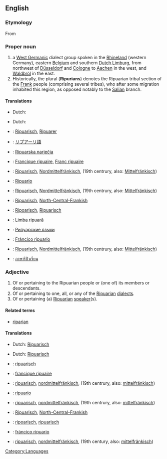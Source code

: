 {{wikipedia|Ripuarian (language)}}
==English==
{{wikipedia|Ripuarian Franks}}

===Etymology===
From {{etyl|la|en}} {{term|ripa||lang=la|river bank}}

===Proper noun===
{{en-proper noun|Ripuarians}}

# a [[West Germanic]] dialect group spoken in the [[Rhineland]] (western Germany), eastern [[Belgium]] and southern [[Dutch Limburg]], from northwest of [[Düsseldorf]] and [[Cologne]] to [[Aachen]] in the west, and [[Waldbröl]] in the east.
# Historically, the plural ('''Ripurians''') denotes the Ripuarian tribal section of the [[Frank]] people (comprising several tribes), who after some migration inhabited this region, as opposed notably to the [[Salian]] branch.

====Translations====
{{trans-top|West Germanic dialect}}
* Dutch: {{t+|nl|Ripuarisch|n}}
{{trans-mid}}
{{trans-bottom}}

{{trans-top|member of a section of the Frankish people}}
* Dutch: {{t-|nl|Ripuariër|m}}
{{trans-mid}}
{{trans-bottom}}

{{checktrans-top}}
* {{ttbc|Bavarian}}: [[Ripuarisch]], [[Ripuarer]]
* {{ttbc|Japanese}}: [[リプアーリ語]]
* {{ttbc|Croatian}}: [[Ripuarska narječja]]
* {{ttbc|French}}: [[Francique ripuaire]], [[Franc ripuaire]]
* {{ttbc|German}}: [[Ripuarisch]], [[Nordmittelfränkisch]], (19th centrury, also: [[Mittelfränkisch]])
* {{ttbc|Italian}}: [[Ripuario]]
* {{ttbc|Low Saxon}}: [[Ripuarisch]], [[Nordmittelfränkisch]], (19th centrury, also: [[Mittelfränkisch]])
{{checktrans-mid}}
* {{ttbc|Pennsilvanian Dutch}}: [[Ripuarisch]], [[North-Central-Frankish]]
* {{ttbc|Ripuarian}}: [[Ripoarisch]], [[Ripuarisch]]
* {{ttbc|Romanian}}: [[Limba ripuară]]
* {{ttbc|Russian}}: [[Рипуарские языки]]
* {{ttbc|Spanish}}: [[Fráncico ripuario]]
* {{ttbc|Swiss German}}: [[Ripuarisch]], [[Nordmittelfränkisch]], (19th centrury, also: [[Mittelfränkisch]])
* {{ttbc|Thai}}: [[ภาษาริปัวเรียน]]
{{checktrans-bottom}}

===Adjective===
{{en-adj}}

# Of or pertaining to the Ripuarian people or (one of) its members or descendants.
# Of or pertaining to one, all, or any of the [[Ripuarian]] [[dialect]]s.
# Of or pertaining (a) [[Ripuarian]] [[speaker]](s).

====Related terms====
* [[riparian]]

====Translations====
{{trans-top|pertaining to a/the tribal Ripuarian(s)}}
* Dutch: [[Ripuarisch]]
{{trans-mid}}
{{trans-bottom}}

{{trans-top|pertaining to language}}
* Dutch: [[Ripuarisch]]
{{trans-mid}}
{{trans-bottom}}

{{trans-top|pertaining to Ripuarian speaker(s)}}
{{trans-mid}}
{{trans-bottom}}

{{checktrans-top}}
* {{ttbc|Bavarian}}: [[ripuarisch]]
* {{ttbc|French}}: [[francique ripuaire]]
* {{ttbc|German}}: [[ripuarisch]], [[nordmittelfränkisch]], (19th centrury, also: [[mittelfränkisch]])
* {{ttbc|Italian}}: [[ripuario]]
{{checktrans-mid}}
* {{ttbc|Low Saxon}}: [[ripuarisch]], [[nordmittelfränkisch]], (19th centrury, also: [[mittelfränkisch]])
* {{ttbc|Pennsilvanian Dutch}}: [[Ripuarisch]], [[North-Central-Frankish]]
* {{ttbc|Ripuarian}}: [[ripoarisch]], [[ripuarisch]]
* {{ttbc|Spanish}}: [[fráncico ripuario]]
* {{ttbc|Swiss German}}: [[ripuarisch]], [[nordmittelfränkisch]], (19th century, also: [[mittelfränkisch]])
{{checktrans-bottom}}

[[Category:Languages]]